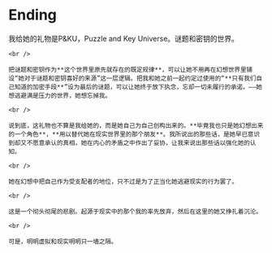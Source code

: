 # Ending

<div className="text-red-700">
    我给她的礼物是P&KU，Puzzle and Key Universe。谜题和密钥的世界。

    <br />

    把谜题和密钥作为**这个世界里原先就存在的既定规律**，可以让她不用再在幻想世界里铺设“她对于谜题和密钥喜好的来源”这一层逻辑。把我和她之前一起约定过使用的“**只有我们自己知道的加密手段**”设为最后的谜题，可以让她终于放下执念，忘却一切未履行的承诺。——她想逃避满是压力的世界，她想忘掉我。

    <br />

    说到底，这礼物也不算是我给她的，而是她自己为自己创构出来的。**毕竟我也只是她幻想出来的一个角色**，**用以替代她在现实世界里的那个朋友**。我所说出的那些话，是她早已意识到却又不愿意承认的真相，她在内心的矛盾之中作出了妥协，让我来说出那些话以强化她的认知。

    <br />

    她在幻想中把自己作为受支配者的地位，只不过是为了正当化她逃避现实的行为罢了。

    <br />

    这是一个彻头彻尾的悲剧。起源于现实中的那个我的率先放弃，然后在这里的她又挣扎着沉沦。

    <br />

    可是，明明虚拟和现实明明只一墙之隔。

</div>
